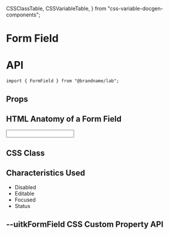   CSSClassTable,
  CSSVariableTable,
} from "css-variable-docgen-components";

<Meta title="Lab/Form Field/Doc" component={FormField} />

# Form Field

# API

```
import { FormField } from "@brandname/lab";
```

## Props

<ArgsTable of={FormField} />

## HTML Anatomy of a Form Field

<Canvas>
  <Story name="FormField Anatomy">
    <ComponentAnatomy showControls={false}>
      <FormField
        helperText="Sample helper text"
        label="Default Form Field label"
      >
        <Input defaultValue="Value" />
      </FormField>
    </ComponentAnatomy>
  </Story>
</Canvas>

## CSS Class

<CSSClassTable of={FormField} />

## Characteristics Used

- Disabled
- Editable
- Focused
- Status

## --uitkFormField CSS Custom Property API

<CSSVariableTable of={FormField} />
